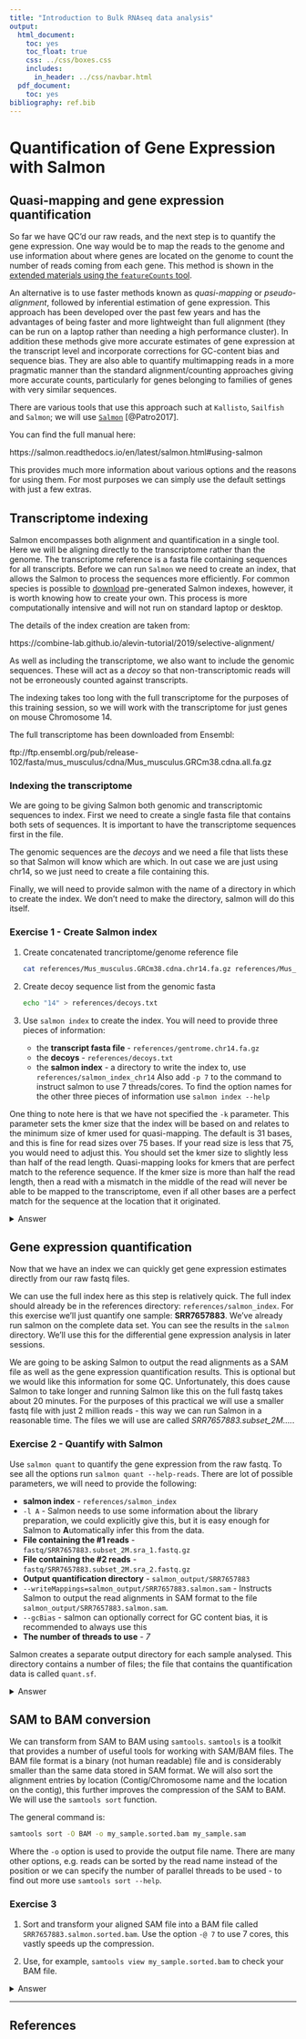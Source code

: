 ```yaml
---
title: "Introduction to Bulk RNAseq data analysis"
output:
  html_document:
    toc: yes
    toc_float: true
    css: ../css/boxes.css
    includes:
      in_header: ../css/navbar.html
  pdf_document:
    toc: yes
bibliography: ref.bib
---
```


# Quantification of Gene Expression with Salmon

## Quasi-mapping and gene expression quantification

So far we have QC'd our raw reads, and the next step is to quantify the gene
expression. One way would be to map the reads to the genome and use information
about where genes are located on the genome to count the number of reads coming
from each gene. This method is shown in the [extended materials using the
`featureCounts` tool]().

An alternative is to use faster methods known as *quasi-mapping* or
*pseudo-alignment*, followed by inferential estimation of gene expression. This
approach has been developed over the past few years and has the advantages of
being faster and more lightweight than full alignment (they can be run on a
laptop rather than needing a high performance cluster). In addition these
methods give more accurate estimates of gene expression at the transcript level
and incorporate corrections for GC-content bias and sequence bias. They are also
able to quantify multimapping reads in a more pragmatic manner than the standard
alignment/counting approaches giving more accurate counts, particularly for
genes belonging to families of genes with very similar sequences.

There are various tools that use this approach such at `Kallisto`, `Sailfish` 
and `Salmon`; we will use [`Salmon`](https://combine-lab.github.io/salmon/) 
[@Patro2017]. 

You can find the full manual here:

https://salmon.readthedocs.io/en/latest/salmon.html#using-salmon

This provides much more information about various options and the reasons for
using them. For most purposes we can simply use the default settings with just
a few extras.


## Transcriptome indexing

Salmon encompasses both alignment and quantification in a single tool. Here we
will be aligning directly to the transcriptome rather than the genome. The transcriptome
reference is a fasta file containing sequences for all transcripts. Before we
can run `Salmon` we need to create an index, that allows the Salmon to process the 
sequences more efficiently. For
common species is possible to [download](http://refgenomes.databio.org/)
pre-generated Salmon indexes, however, it is worth knowing how to create your
own. This process is more computationally intensive and will not run on
standard laptop or desktop.

The details of the index creation are taken from:

https://combine-lab.github.io/alevin-tutorial/2019/selective-alignment/

As well as including the transcriptome, we also want to include the genomic
sequences. These will act as a *decoy* so that non-transcriptomic reads will not
be erroneously counted against transcripts.

The indexing takes too long with the full transcriptome for the purposes of this
training session, so we will work with the transcriptome for 
just genes on mouse Chromosome 14. 

The full transcriptome has been downloaded from Ensembl:

ftp://ftp.ensembl.org/pub/release-102/fasta/mus_musculus/cdna/Mus_musculus.GRCm38.cdna.all.fa.gz

### Indexing the transcriptome

We are going to be giving Salmon both genomic and transcriptomic sequences to
index. First we need to create a single fasta file that contains both sets of 
sequences. It is important to have the transcriptome sequences first in the file.

The genomic sequences are the *decoys* and we need a file that lists
these so that Salmon will know which are which. In out case we are just using
chr14, so we just need to create a file containing this.

Finally, we will need to provide salmon with the name of a directory in which to 
create the index. We don't need to make the directory, salmon will do this
itself.


### Exercise 1 - Create Salmon index

:::exercise

1. Create concatenated trancriptome/genome reference file

    ```bash
    cat references/Mus_musculus.GRCm38.cdna.chr14.fa.gz references/Mus_musculus.GRCm38.dna_sm.chr14.fa.gz > references/gentrome.chr14.fa.gz
    ```

3. Create decoy sequence list from the genomic fasta

    ```bash
    echo "14" > references/decoys.txt
    ```

4. Use `salmon index` to create the index. You will need to provide three pieces of information:
    * the **transcript fasta file** - `references/gentrome.chr14.fa.gz`
    * the **decoys** - `references/decoys.txt`
    * the **salmon index** - a directory to write the index to, use `references/salmon_index_chr14`
   Also add `-p 7` to the command to instruct salmon to use 7 threads/cores.
   To find the option names for the other three pieces of information use `salmon index --help`

One thing to note here is that we have not specified the `-k` parameter. This
parameter sets the kmer size that the index will be based on and relates to
the minimum size of kmer used for quasi-mapping. The default is 31 bases, and
this is fine for read sizes over 75 bases. If your read size is less that 75,
you would need to adjust this. You should set the kmer size to slightly less
than half of the read length. Quasi-mapping looks for kmers that are perfect
match to the reference sequence. If the kmer size is more than half the read
length, then a read with a mismatch in the middle of the read will never be
able to be mapped to the transcriptome, even if all other bases are a perfect
match for the sequence at the location that it originated.

<details><summary>Answer</summary>

**1.**

After running the `cat` command given, we can see that new file was created in the `references` directory: 

```bash
ls references
```

```
TODO
```

**2.**

The `echo` command we are given simply prints the number "14" (the chromosome number) to a text file. 
So, the content of our file is simply: 

```
14
```

It is worth noting that we are doing this because we are only working with a single chromosome for demonstration purposes. 
In a "real" analysis, we would be using all the chromosomes and so we should instead create a file with all the chromosome names in our reference genome. 
We can check the chromosome names from the complete reference FASTA file: 

```bash
grep ">" references/Mus_musculus.GRCm38.dna_sm.primary_assembly.fa
```

<details><summary>Click to expand output</summary>

```
>1 dna_sm:chromosome chromosome:GRCm38:1:1:195471971:1 REF
>10 dna_sm:chromosome chromosome:GRCm38:10:1:130694993:1 REF
>11 dna_sm:chromosome chromosome:GRCm38:11:1:122082543:1 REF
>12 dna_sm:chromosome chromosome:GRCm38:12:1:120129022:1 REF
>13 dna_sm:chromosome chromosome:GRCm38:13:1:120421639:1 REF
>14 dna_sm:chromosome chromosome:GRCm38:14:1:124902244:1 REF
>15 dna_sm:chromosome chromosome:GRCm38:15:1:104043685:1 REF
>16 dna_sm:chromosome chromosome:GRCm38:16:1:98207768:1 REF
>17 dna_sm:chromosome chromosome:GRCm38:17:1:94987271:1 REF
>18 dna_sm:chromosome chromosome:GRCm38:18:1:90702639:1 REF
>19 dna_sm:chromosome chromosome:GRCm38:19:1:61431566:1 REF
>2 dna_sm:chromosome chromosome:GRCm38:2:1:182113224:1 REF
>3 dna_sm:chromosome chromosome:GRCm38:3:1:160039680:1 REF
>4 dna_sm:chromosome chromosome:GRCm38:4:1:156508116:1 REF
>5 dna_sm:chromosome chromosome:GRCm38:5:1:151834684:1 REF
>6 dna_sm:chromosome chromosome:GRCm38:6:1:149736546:1 REF
>7 dna_sm:chromosome chromosome:GRCm38:7:1:145441459:1 REF
>8 dna_sm:chromosome chromosome:GRCm38:8:1:129401213:1 REF
>9 dna_sm:chromosome chromosome:GRCm38:9:1:124595110:1 REF
>MT dna_sm:chromosome chromosome:GRCm38:MT:1:16299:1 REF
>X dna_sm:chromosome chromosome:GRCm38:X:1:171031299:1 REF
>Y dna_sm:chromosome chromosome:GRCm38:Y:1:91744698:1 REF
>JH584299.1 dna_sm:scaffold scaffold:GRCm38:JH584299.1:1:953012:1 REF
>GL456233.1 dna_sm:scaffold scaffold:GRCm38:GL456233.1:1:336933:1 REF
>JH584301.1 dna_sm:scaffold scaffold:GRCm38:JH584301.1:1:259875:1 REF
>GL456211.1 dna_sm:scaffold scaffold:GRCm38:GL456211.1:1:241735:1 REF
>GL456350.1 dna_sm:scaffold scaffold:GRCm38:GL456350.1:1:227966:1 REF
>JH584293.1 dna_sm:scaffold scaffold:GRCm38:JH584293.1:1:207968:1 REF
>GL456221.1 dna_sm:scaffold scaffold:GRCm38:GL456221.1:1:206961:1 REF
>JH584297.1 dna_sm:scaffold scaffold:GRCm38:JH584297.1:1:205776:1 REF
>JH584296.1 dna_sm:scaffold scaffold:GRCm38:JH584296.1:1:199368:1 REF
>GL456354.1 dna_sm:scaffold scaffold:GRCm38:GL456354.1:1:195993:1 REF
>JH584294.1 dna_sm:scaffold scaffold:GRCm38:JH584294.1:1:191905:1 REF
>JH584298.1 dna_sm:scaffold scaffold:GRCm38:JH584298.1:1:184189:1 REF
>JH584300.1 dna_sm:scaffold scaffold:GRCm38:JH584300.1:1:182347:1 REF
>GL456219.1 dna_sm:scaffold scaffold:GRCm38:GL456219.1:1:175968:1 REF
>GL456210.1 dna_sm:scaffold scaffold:GRCm38:GL456210.1:1:169725:1 REF
>JH584303.1 dna_sm:scaffold scaffold:GRCm38:JH584303.1:1:158099:1 REF
>JH584302.1 dna_sm:scaffold scaffold:GRCm38:JH584302.1:1:155838:1 REF
>GL456212.1 dna_sm:scaffold scaffold:GRCm38:GL456212.1:1:153618:1 REF
>JH584304.1 dna_sm:scaffold scaffold:GRCm38:JH584304.1:1:114452:1 REF
>GL456379.1 dna_sm:scaffold scaffold:GRCm38:GL456379.1:1:72385:1 REF
>GL456216.1 dna_sm:scaffold scaffold:GRCm38:GL456216.1:1:66673:1 REF
>GL456393.1 dna_sm:scaffold scaffold:GRCm38:GL456393.1:1:55711:1 REF
>GL456366.1 dna_sm:scaffold scaffold:GRCm38:GL456366.1:1:47073:1 REF
>GL456367.1 dna_sm:scaffold scaffold:GRCm38:GL456367.1:1:42057:1 REF
>GL456239.1 dna_sm:scaffold scaffold:GRCm38:GL456239.1:1:40056:1 REF
>GL456213.1 dna_sm:scaffold scaffold:GRCm38:GL456213.1:1:39340:1 REF
>GL456383.1 dna_sm:scaffold scaffold:GRCm38:GL456383.1:1:38659:1 REF
>GL456385.1 dna_sm:scaffold scaffold:GRCm38:GL456385.1:1:35240:1 REF
>GL456360.1 dna_sm:scaffold scaffold:GRCm38:GL456360.1:1:31704:1 REF
>GL456378.1 dna_sm:scaffold scaffold:GRCm38:GL456378.1:1:31602:1 REF
>GL456389.1 dna_sm:scaffold scaffold:GRCm38:GL456389.1:1:28772:1 REF
>GL456372.1 dna_sm:scaffold scaffold:GRCm38:GL456372.1:1:28664:1 REF
>GL456370.1 dna_sm:scaffold scaffold:GRCm38:GL456370.1:1:26764:1 REF
>GL456381.1 dna_sm:scaffold scaffold:GRCm38:GL456381.1:1:25871:1 REF
>GL456387.1 dna_sm:scaffold scaffold:GRCm38:GL456387.1:1:24685:1 REF
>GL456390.1 dna_sm:scaffold scaffold:GRCm38:GL456390.1:1:24668:1 REF
>GL456394.1 dna_sm:scaffold scaffold:GRCm38:GL456394.1:1:24323:1 REF
>GL456392.1 dna_sm:scaffold scaffold:GRCm38:GL456392.1:1:23629:1 REF
>GL456382.1 dna_sm:scaffold scaffold:GRCm38:GL456382.1:1:23158:1 REF
>GL456359.1 dna_sm:scaffold scaffold:GRCm38:GL456359.1:1:22974:1 REF
>GL456396.1 dna_sm:scaffold scaffold:GRCm38:GL456396.1:1:21240:1 REF
>GL456368.1 dna_sm:scaffold scaffold:GRCm38:GL456368.1:1:20208:1 REF
>JH584292.1 dna_sm:scaffold scaffold:GRCm38:JH584292.1:1:14945:1 REF
>JH584295.1 dna_sm:scaffold scaffold:GRCm38:JH584295.1:1:1976:1 REF
```

</details>

This is a lot of output! 
The genome assembly includes the autossomal chromosomes (1-19), the sex chromosomes (X and Y) and also several scaffolds that have yet to be assembled into the main genome. 
If we wanted to create a "decoy" for all these chromosomes, we could use some command line tricks using the `sed` program to perform text substitution for us: 

```bash
grep ">" references/Mus_musculus.GRCm38.dna_sm.primary_assembly.fa | sed 's/>//' | sed 's/ .*//'
```

<details><summary>Click to expand output</summary>

```
1
10
11
12
13
14
15
16
17
18
19
2
3
4
5
6
7
8
9
MT
X
Y
JH584299.1
GL456233.1
JH584301.1
GL456211.1
GL456350.1
JH584293.1
GL456221.1
JH584297.1
JH584296.1
GL456354.1
JH584294.1
JH584298.1
JH584300.1
GL456219.1
GL456210.1
JH584303.1
JH584302.1
GL456212.1
JH584304.1
GL456379.1
GL456216.1
GL456393.1
GL456366.1
GL456367.1
GL456239.1
GL456213.1
GL456383.1
GL456385.1
GL456360.1
GL456378.1
GL456389.1
GL456372.1
GL456370.1
GL456381.1
GL456387.1
GL456390.1
GL456394.1
GL456392.1
GL456382.1
GL456359.1
GL456396.1
GL456368.1
JH584292.1
JH584295.1
```

</details>

- The first `sed` substitutes the ">" character by nothing. 
- The second `sed` substitutes a space " " followed by any characters (that's what `.*` means - it's a regular expression) by nothing.

We could then have redirected `>` the output of the command above to a `decoys.txt` file to use with Salmon. 

**3.**

The command used to index the transcriptome is:

```bash
salmon index \
    -t references/gentrome.chr14.fa.gz \
    -d references/decoys.txt \
    -p 7 \
    -i references/salmon_index_chr14
```

Note that the `\` is used to split the command across multiple lines. 
Make sure that there is **no space** after the `\` symbol, otherwise it will break the code!

</details>

:::


## Gene expression quantification

Now that we have an index we can quickly get gene expression estimates directly
from our raw fastq files.

We can use the full index here as this step is relatively quick. The full index
should already be in the references directory: `references/salmon_index`. For
this exercise we'll just quantify one sample: **SRR7657883**. We've already run
salmon on the complete data set. You can see the results in the `salmon`
directory. We'll use this for the differential gene expression analysis in later
sessions.

We are going to be asking Salmon to output the read alignments as a SAM file as 
well as the gene expression quantification results. This is optional but we
would like this information for some QC. Unfortunately, this does cause Salmon
to take longer and running Salmon like this on the full fastq takes about 20
minutes. For the purposes of this practical we will use a smaller fastq file
with just 2 million reads - this way we can run Salmon in a reasonable time.
The files we will use are called *SRR7657883.subset_2M....*.


### Exercise 2 - Quantify with Salmon

:::exercise

Use `salmon quant` to quantify the gene expression from the raw fastq.
To see all the options run `salmon quant --help-reads`. 
There are lot of possible parameters, we will need to provide the following:

* **salmon index** - `references/salmon_index`
* `-l A` - Salmon needs to use some information about the library preparation, we could explicitly give this, but it is easy enough for Salmon to **A**utomatically infer this from the data.
* **File containing the #1 reads** - `fastq/SRR7657883.subset_2M.sra_1.fastq.gz`
* **File containing the #2 reads** - `fastq/SRR7657883.subset_2M.sra_2.fastq.gz`
* **Output quantification directory** - `salmon_output/SRR7657883`
* `--writeMappings=salmon_output/SRR7657883.salmon.sam` - Instructs Salmon to output the read alignments in SAM format to the file `salmon_output/SRR7657883.salmon.sam`.
* `--gcBias` - salmon can optionally correct for GC content bias, it is recommended to always use this
* **The number of threads to use** - *7*

Salmon creates a separate output directory for each sample analysed. This 
directory contains a number of files; the file that contains the quantification
data is called `quant.sf`.

<details><summary>Answer</summary>

The full command to run _Salmon_ is:

```bash
salmon quant \
    -i references/salmon_index \
    -l A \
    -1 fastq/SRR7657883.subset_2M.sra_1.fastq.gz \
    -2 fastq/SRR7657883.subset_2M.sra_2.fastq.gz \
    -o salmon_output/SRR7657883 \
    --writeMappings salmon_output/SRR7657883/SRR7657883.salmon.sam \
    --gcBias \
    -p 7
```

Note that the `\` is used to split the command across multiple lines. 
Make sure that there is **no space** after the `\` symbol, otherwise it will break the code!

</details>
:::


## SAM to BAM conversion

We can transform from SAM to BAM using `samtools`. `samtools` is a toolkit that
provides a number of useful tools for working with SAM/BAM files. The BAM file
format is a binary (not human readable) file and is considerably smaller than
the same data stored in SAM format. We will also sort the alignment entries
by location (Contig/Chromosome name and the location on the contig), this 
further improves the compression of the SAM to BAM. We will use the 
`samtools sort` function.

The general command is:

```bash
samtools sort -O BAM -o my_sample.sorted.bam my_sample.sam
```

Where the `-o` option is used to provide the output file name. There are many
other options, e.g. reads can be sorted by the read name instead of the position
or we can specify the number of parallel threads to be used -  to find out more
use `samtools sort --help`.

### Exercise 3

:::exercise

1. Sort and transform your aligned SAM file into a BAM file called
`SRR7657883.salmon.sorted.bam`. Use the option `-@ 7` to use 7 cores, this
vastly speeds up the compression.

2. Use, for example, `samtools view my_sample.sorted.bam` to check your BAM file.

<details><summary>Answer</summary>

**1.**

```bash
samtools sort \
  -@ 7 \
  -O BAM \
  -o salmon_output/SRR7657883/SRR7657883.salmon.sorted.bam \
   salmon_output/SRR7657883/SRR7657883.salmon.sam
```

**2.**

```bash
samtools view salmon_output/SRR7657883/SRR7657883.salmon.sorted.bam | less -S
```

</details>

:::

----------------------------------------------------------

## References